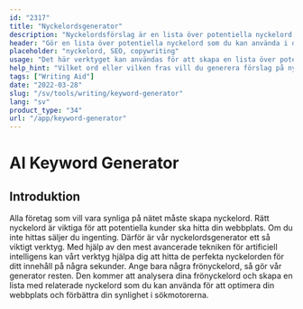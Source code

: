 ```yaml
---
id: "2317"
title: "Nyckelordsgenerator"
description: "Nyckelordsförslag är en lista över potentiella nyckelord som du kan använda för att optimera ditt innehåll för sökmotorer. Syftet med det här verktyget är att hjälpa dig att hitta de mest relevanta och populära nyckelorden för ditt innehåll. För att använda det här verktyget behöver du bara skriva in ett ord eller en fras i sökfältet så genererar vi en lista över relaterade nyckelord."
header: "Gör en lista över potentiella nyckelord som du kan använda i ditt innehåll."
placeholder: "nyckelord, SEO, copywriting"
usage: "Det här verktyget kan användas för att skapa en lista över potentiella nyckelord som du kan använda i ditt innehåll. För att använda det här verktyget behöver du bara skriva in ett ord eller en fras i sökfältet så skapar vi en lista över relaterade nyckelord."
help_hint: "Vilket ord eller vilken fras vill du generera förslag på nyckelord för?"
tags: ["Writing Aid"]
date: "2022-03-28"
slug: "/sv/tools/writing/keyword-generator"
lang: "sv"
product_type: "34"
url: "/app/keyword-generator"
---
```


# AI Keyword Generator

## Introduktion

Alla företag som vill vara synliga på nätet måste skapa nyckelord. Rätt nyckelord är viktiga för att potentiella kunder ska hitta din webbplats. Om du inte hittas säljer du ingenting. Därför är vår nyckelordsgenerator ett så viktigt verktyg. Med hjälp av den mest avancerade tekniken för artificiell intelligens kan vårt verktyg hjälpa dig att hitta de perfekta nyckelorden för ditt innehåll på några sekunder. Ange bara några frönyckelord, så gör vår generator resten. Den kommer att analysera dina frönyckelord och skapa en lista med relaterade nyckelord som du kan använda för att optimera din webbplats och förbättra din synlighet i sökmotorerna.
